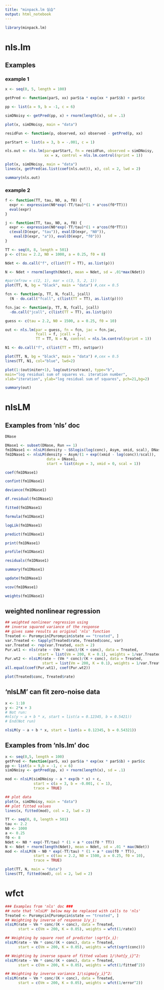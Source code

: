 ```yaml
---
title: "minpack.lm 실습"
output: html_notebook
---
```


```r
library(minpack.lm)
```

# nls.lm

## Examples

### example 1

```r
x <- seq(0, 5, length = 100)

getPred <- function(parS, xx) parS$a * exp(xx * parS$b) + parS$c

pp <- list(a = 9, b = -1, c = 6)

simDNoisy <- getPred(pp, x) + rnorm(length(x), sd = .1)

plot(x, simDNoisy, main = "data")
```

```r
residFun <- function(p, observed, xx) observed - getPred(p, xx)

parStart <- list(a = 3, b = -.001, c = 1)

nls.out <- nls.lm(par=parStart, fn = residFun, observed = simDNoisy,
                  xx = x, control = nls.lm.control(nprint = 1))
```

```r
plot(x, simDNoisy, main = "data")
lines(x, getPred(as.list(coef(nls.out)), x), col = 2, lwd = 2)
```

```r
summary(nls.out)
```

### example 2

```r
f <- function(TT, tau, N0, a, f0) {
  expr <- expression(N0*exp(-TT/tau)*(1 + a*cos(f0*TT)))
  eval(expr)
}

j <- function(TT, tau, N0, a, f0) {
  expr <- expression(N0*exp(-TT/tau)*(1 + a*cos(f0*TT)))
  c(eval(D(expr, "tau")), eval(D(expr, "N0")),
    eval(D(expr, "a")), eval(D(expr, "f0")))
}

TT <- seq(0, 8, length = 501)
p <- c(tau = 2.2, N0 = 1000, a = 0.25, f0 = 8)

Ndet <- do.call("f", c(list(TT = TT), as.list(p)))

N <- Ndet + rnorm(length(Ndet), mean = Ndet, sd = .01*max(Ndet))

#par(mfrow = c(2, 1), mar = c(3, 5, 2, 1))
plot(TT, N, bg = "black", main = "data") #,cex = 0.5
```

```r
fcn <- function(p, TT, N, fcall, jcall)
  (N - do.call("fcall", c(list(TT = TT), as.list(p))))

fcn.jac <- function(p, TT, N, fcall, jcall)
  -do.call("jcall", c(list(TT = TT), as.list(p)))

guess <- c(tau = 2.2, N0 = 1500, a = 0.25, f0 = 10)

out <- nls.lm(par = guess, fn = fcn, jac = fcn.jac,
              fcall = f, jcall = j,
              TT = TT, N = N, control = nls.lm.control(nprint = 1))
```

```r
N1 <- do.call("f", c(list(TT = TT), out$par))

plot(TT, N, bg = "black", main = "data") #,cex = 0.5
lines(TT, N1, col="blue", lwd=2)
```

```r
plot(1:(out$niter+1), log(out$rsstrace), type="b",
main="log residual sum of squares vs. iteration number",
xlab="iteration", ylab="log residual sum of squares", pch=21,bg=2)
```

```r
summary(out)
```

# nlsLM

## Examples from 'nls' doc

```r
DNase
```

```r
DNase1 <- subset(DNase, Run == 1)
fm1DNase1 <- nlsLM(density ~ SSlogis(log(conc), Asym, xmid, scal), DNase1)
fm1DNase1 <- nlsLM(density ~ Asym/(1 + exp((xmid - log(conc))/scal)), 
                   data = DNase1,
                   start = list(Asym = 3, xmid = 0, scal = 1))
```

```r
coef(fm1DNase1)
```

```r
confint(fm1DNase1)
```

```r
deviance(fm1DNase1)
```

```r
df.residual(fm1DNase1)
```

```r
fitted(fm1DNase1)
```

```r
formula(fm1DNase1)
```

```r
logLik(fm1DNase1)
```

```r
predict(fm1DNase1)
```

```r
print(fm1DNase1)
```

```r
profile(fm1DNase1)
```

```r
residuals(fm1DNase1)
```

```r
summary(fm1DNase1)
```

```r
update(fm1DNase1)
```

```r
vcov(fm1DNase1)
```

```r
weights(fm1DNase1)
```

## weighted nonlinear regression

```r
## weighted nonlinear regression using
## inverse squared variance of the response
## gives same results as original 'nls' function
Treated <- Puromycin[Puromycin$state == "treated", ]
var.Treated <- tapply(Treated$rate, Treated$conc, var)
var.Treated <- rep(var.Treated, each = 2)
Pur.wt1 <- nls(rate ~ (Vm * conc)/(K + conc), data = Treated,
               start = list(Vm = 200, K = 0.1), weights = 1/var.Treated^2)
Pur.wt2 <- nlsLM(rate ~ (Vm * conc)/(K + conc), data = Treated,
                 start = list(Vm = 200, K = 0.1), weights = 1/var.Treated^2)
all.equal(coef(Pur.wt1), coef(Pur.wt2))
```

```r
plot(Treated$conc, Treated$rate)
```

## 'nlsLM' can fit zero-noise data

```r
x <- 1:10
y <- 2*x + 3
# Not run:
#nls(y ~ a + b * x, start = list(a = 0.12345, b = 0.5421))
# End(Not run)
```

```r
nlsLM(y ~ a + b * x, start = list(a = 0.12345, b = 0.54321))
```

## Examples from 'nls.lm' doc

```r
x <- seq(0,5, length = 100)
getPred <- function(parS, xx) parS$a * exp(xx * parS$b) + parS$c
pp <- list(a = 9,b = -1, c = 6)
simDNoisy <- getPred(pp, x) + rnorm(length(x), sd = .1)

mod <- nlsLM(simDNoisy ~ a * exp(b * x) + c,
             start = c(a = 3, b = -0.001, c = 1),
             trace = TRUE)
```

```r
## plot data
plot(x, simDNoisy, main = "data")
## plot fitted values
lines(x, fitted(mod), col = 2, lwd = 2)
```

```r
TT <- seq(0, 8, length = 501)
tau <- 2.2
N0 <- 1000
a <- 0.25
f0 <- 8
Ndet <- N0 * exp(-TT/tau) * (1 + a * cos(f0 * TT))
N <- Ndet + rnorm(length(Ndet), mean = Ndet, sd = .01 * max(Ndet))
mod <- nlsLM(N ~ N0 * exp(-TT/tau) * (1 + a * cos(f0 * TT)),
             start = c(tau = 2.2, N0 = 1500, a = 0.25, f0 = 10),
             trace = TRUE)

plot(TT, N, main = "data")
lines(TT, fitted(mod), col = 2, lwd = 2)
```

# wfct

```r
### Examples from 'nls' doc ###
## note that 'nlsLM' below may be replaced with calls to 'nls'
Treated <- Puromycin[Puromycin$state == "treated", ]
## Weighting by inverse of response 1/y_i:
nlsLM(rate ~ Vm * conc/(K + conc), data = Treated,
      start = c(Vm = 200, K = 0.05), weights = wfct(1/rate))
```

```r
## Weighting by square root of predictor \sqrt{x_i}:
nlsLM(rate ~ Vm * conc/(K + conc), data = Treated,
      start = c(Vm = 200, K = 0.05), weights = wfct(sqrt(conc)))
```

```r
## Weighting by inverse square of fitted values 1/\hat{y_i}^2:
nlsLM(rate ~ Vm * conc/(K + conc), data = Treated,
      start = c(Vm = 200, K = 0.05), weights = wfct(1/fitted^2))
```

```r
## Weighting by inverse variance 1/\sigma{y_i}^2:
nlsLM(rate ~ Vm * conc/(K + conc), data = Treated,
      start = c(Vm = 200, K = 0.05), weights = wfct(1/error^2))
```
